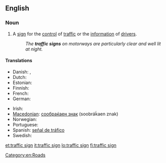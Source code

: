 ==English==

===Noun===
{{en-noun}}

# A [[sign]] for the [[control]] of [[traffic]] or the [[information]] of [[drivers]].
#: ''The '''traffic signs''' on motorways are particularly clear and well lit at night.''

====Translations====
{{trans-top|traffic sign}}
* Danish: {{t-|da|færdselstavle|c}},  {{t-|da|vejskilt|n}}
* Dutch: {{t-|nl|verkeersbord|n}}
* Estonian: {{t|et|liiklusmärk}}
* Finnish: {{t+|fi|liikennemerkki}}
* French: {{t+|fr|panneau|m}}
* German: {{t|de|Verkehrszeichen|n}}
{{trans-mid}}
* Irish: {{t|ga|comhartha tráchta|m}}
* [[Macedonian]]: [[сообраќаен знак]] (soobráḱaen znak) {{m}}
* Norwegian: {{t|no|trafikkskilt}}
* Portuguese: {{t|pt|placa|f}}
* Spanish: [[señal de tráfico]] {{f}}
* Swedish: {{t-|sv|vägmärke}}
{{trans-bottom}}

[[Category:en:Roads]]

[[et:traffic sign]]
[[it:traffic sign]]
[[lo:traffic sign]]
[[fi:traffic sign]]